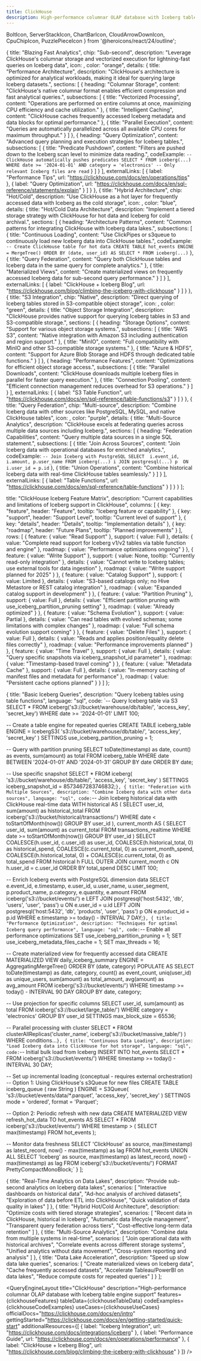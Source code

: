 ```yaml
---
title: ClickHouse
description: High-performance columnar OLAP database with Iceberg table engine support
---
```


  BoltIcon,
  ServerStackIcon,
  ChartBarIcon,
  CloudArrowDownIcon,
  CpuChipIcon,
  PuzzlePieceIcon
} from '@heroicons/react/24/outline';

  {
    title: "Blazing Fast Analytics",
    chip: "Sub-second",
    description: "Leverage ClickHouse's columnar storage and vectorized execution for lightning-fast queries on Iceberg data",
    icon: <BoltIcon className="w-6 h-6" />,
    color: "orange",
    details: {
      title: "Performance Architecture",
      description: "ClickHouse's architecture is optimized for analytical workloads, making it ideal for querying large Iceberg datasets.",
      sections: [
        {
          heading: "Columnar Storage",
          content: "ClickHouse's native columnar format enables efficient compression and fast analytical queries.",
          subsections: [
            {
              title: "Vectorized Processing",
              content: "Operations are performed on entire columns at once, maximizing CPU efficiency and cache utilization."
            },
            {
              title: "Intelligent Caching",
              content: "ClickHouse caches frequently accessed Iceberg metadata and data blocks for optimal performance."
            },
            {
              title: "Parallel Execution",
              content: "Queries are automatically parallelized across all available CPU cores for maximum throughput."
            }
          ]
        },
        {
          heading: "Query Optimization",
          content: "Advanced query planning and execution strategies for Iceberg tables.",
          subsections: [
            {
              title: "Predicate Pushdown",
              content: "Filters are pushed down to the Iceberg scan level to minimize data reading.",
              codeExample: `-- ClickHouse automatically pushes predicates
SELECT * FROM iceberg(...)
WHERE date >= '2024-01-01'
  AND category = 'electronics'
-- Only relevant Iceberg files are read`
            }
          ]
        }
      ],
      externalLinks: [
        { label: "Performance Tips", url: "https://clickhouse.com/docs/en/operations/tips" },
        { label: "Query Optimization", url: "https://clickhouse.com/docs/en/sql-reference/statements/explain" }
      ]
    }
  },
  {
    title: "Hybrid Architecture",
    chip: "Hot/Cold",
    description: "Use ClickHouse as a hot layer for frequently accessed data with Iceberg as the cold storage",
    icon: <ServerStackIcon className="w-6 h-6" />,
    color: "blue",
    details: {
      title: "Hot/Cold Data Architecture",
      description: "Implement a tiered storage strategy with ClickHouse for hot data and Iceberg for cold archival.",
      sections: [
        {
          heading: "Architecture Patterns",
          content: "Common patterns for integrating ClickHouse with Iceberg data lakes.",
          subsections: [
            {
              title: "Continuous Loading",
              content: "Use ClickPipes or s3queue to continuously load new Iceberg data into ClickHouse tables.",
              codeExample: `-- Create ClickHouse table for hot data
CREATE TABLE hot_events
ENGINE = MergeTree()
ORDER BY (date, user_id)
AS SELECT * FROM iceberg(...)`
            },
            {
              title: "Query Federation",
              content: "Query both ClickHouse tables and Iceberg data in the same query for complete analytics."
            },
            {
              title: "Materialized Views",
              content: "Create materialized views on frequently accessed Iceberg data for sub-second query performance."
            }
          ]
        }
      ],
      externalLinks: [
        { label: "ClickHouse + Iceberg Blog", url: "https://clickhouse.com/blog/climbing-the-iceberg-with-clickhouse" }
      ]
    }
  },
  {
    title: "S3 Integration",
    chip: "Native",
    description: "Direct querying of Iceberg tables stored in S3-compatible object storage",
    icon: <CloudArrowDownIcon className="w-6 h-6" />,
    color: "green",
    details: {
      title: "Object Storage Integration",
      description: "ClickHouse provides native support for querying Iceberg tables in S3 and S3-compatible storage.",
      sections: [
        {
          heading: "Storage Options",
          content: "Support for various object storage systems.",
          subsections: [
            {
              title: "AWS S3",
              content: "Native integration with Amazon S3 including authentication and region support."
            },
            {
              title: "MinIO",
              content: "Full compatibility with MinIO and other S3-compatible storage systems."
            },
            {
              title: "Azure & HDFS",
              content: "Support for Azure Blob Storage and HDFS through dedicated table functions."
            }
          ]
        },
        {
          heading: "Performance Features",
          content: "Optimizations for efficient object storage access.",
          subsections: [
            {
              title: "Parallel Downloads",
              content: "ClickHouse downloads multiple Iceberg files in parallel for faster query execution."
            },
            {
              title: "Connection Pooling",
              content: "Efficient connection management reduces overhead for S3 operations."
            }
          ]
        }
      ],
      externalLinks: [
        { label: "S3 Table Function", url: "https://clickhouse.com/docs/en/sql-reference/table-functions/s3" }
      ]
    }
  },
  {
    title: "Query Federation",
    chip: "Multi-source",
    description: "Combine Iceberg data with other sources like PostgreSQL, MySQL, and native ClickHouse tables",
    icon: <PuzzlePieceIcon className="w-6 h-6" />,
    color: "purple",
    details: {
      title: "Multi-Source Analytics",
      description: "ClickHouse excels at federating queries across multiple data sources including Iceberg.",
      sections: [
        {
          heading: "Federation Capabilities",
          content: "Query multiple data sources in a single SQL statement.",
          subsections: [
            {
              title: "Join Across Sources",
              content: "Join Iceberg data with operational databases for enriched analytics.",
              codeExample: `-- Join Iceberg with PostgreSQL
SELECT 
  i.event_id,
  i.amount,
  p.user_name
FROM iceberg(...) i
JOIN postgresql(...) p 
  ON i.user_id = p.id`
            },
            {
              title: "Union Operations",
              content: "Combine historical Iceberg data with real-time ClickHouse tables seamlessly."
            }
          ]
        }
      ],
      externalLinks: [
        { label: "Table Functions", url: "https://clickhouse.com/docs/en/sql-reference/table-functions" }
      ]
    }
  }
];

  title: "ClickHouse Iceberg Feature Matrix",
  description: "Current capabilities and limitations of Iceberg support in ClickHouse",
  columns: [
    {
      key: "feature",
      header: "Feature",
      tooltip: "Iceberg feature or capability"
    },
    {
      key: "support",
      header: "Support Level",
      tooltip: "Current level of support"
    },
    {
      key: "details",
      header: "Details",
      tooltip: "Implementation details"
    },
    {
      key: "roadmap",
      header: "Future Plans",
      tooltip: "Planned improvements"
    }
  ],
  rows: [
    {
      feature: { value: "Read Support" },
      support: { 
        value: <span className="text-green-600 font-semibold">Full</span>
      },
      details: { 
        value: "Complete read support for Iceberg v1/v2 tables via table function and engine"
      },
      roadmap: { value: "Performance optimizations ongoing" }
    },
    {
      feature: { value: "Write Support" },
      support: { 
        value: <span className="text-red-600 font-semibold">None</span>,
        tooltip: "Currently read-only integration"
      },
      details: { 
        value: "Cannot write to Iceberg tables; use external tools for data ingestion"
      },
      roadmap: { value: "Write support planned for 2025" }
    },
    {
      feature: { value: "Catalog Support" },
      support: { 
        value: <span className="text-yellow-600 font-semibold">Limited</span>
      },
      details: { 
        value: "S3-based catalogs only; no Hive Metastore or REST catalog integration"
      },
      roadmap: { value: "Expanded catalog support in development" }
    },
    {
      feature: { value: "Partition Pruning" },
      support: { 
        value: <span className="text-green-600 font-semibold">Full</span>
      },
      details: { 
        value: "Efficient partition pruning with use_iceberg_partition_pruning setting"
      },
      roadmap: { value: "Already optimized" }
    },
    {
      feature: { value: "Schema Evolution" },
      support: { 
        value: <span className="text-yellow-600 font-semibold">Partial</span>
      },
      details: { 
        value: "Can read tables with evolved schemas; some limitations with complex changes"
      },
      roadmap: { value: "Full schema evolution support coming" }
    },
    {
      feature: { value: "Delete Files" },
      support: { 
        value: <span className="text-green-600 font-semibold">Full</span>
      },
      details: { 
        value: "Reads and applies position/equality delete files correctly"
      },
      roadmap: { value: "Performance improvements planned" }
    },
    {
      feature: { value: "Time Travel" },
      support: { 
        value: <span className="text-green-600 font-semibold">Full</span>
      },
      details: { 
        value: "Query specific snapshots via iceberg_snapshot_id parameter"
      },
      roadmap: { value: "Timestamp-based travel coming" }
    },
    {
      feature: { value: "Metadata Cache" },
      support: { 
        value: <span className="text-green-600 font-semibold">Full</span>
      },
      details: { 
        value: "In-memory caching of manifest files and metadata for performance"
      },
      roadmap: { value: "Persistent cache options planned" }
    }
  ]
};

  {
    title: "Basic Iceberg Queries",
    description: "Query Iceberg tables using table functions",
    language: "sql",
    code: `-- Query Iceberg table via S3
SELECT * 
FROM iceberg('s3://bucket/warehouse/db/table/', 'access_key', 'secret_key')
WHERE date >= '2024-01-01'
LIMIT 100;

-- Create a table engine for repeated queries
CREATE TABLE iceberg_table
ENGINE = IcebergS3(
    's3://bucket/warehouse/db/table/', 
    'access_key', 
    'secret_key'
)
SETTINGS use_iceberg_partition_pruning = 1;

-- Query with partition pruning
SELECT 
    toDate(timestamp) as date,
    count() as events,
    sum(amount) as total
FROM iceberg_table
WHERE date BETWEEN '2024-01-01' AND '2024-01-31'
GROUP BY date
ORDER BY date;

-- Use specific snapshot
SELECT * 
FROM iceberg(
    's3://bucket/warehouse/db/table/', 
    'access_key', 
    'secret_key'
)
SETTINGS iceberg_snapshot_id = 8573467283746832;`
  },
  {
    title: "Federation with Multiple Sources",
    description: "Combine Iceberg data with other data sources",
    language: "sql",
    code: `-- Join Iceberg historical data with ClickHouse real-time data
WITH historical AS (
    SELECT 
        user_id,
        sum(amount) as historical_total
    FROM iceberg('s3://bucket/historical/transactions/')
    WHERE date < toStartOfMonth(now())
    GROUP BY user_id
),
current_month AS (
    SELECT 
        user_id,
        sum(amount) as current_total
    FROM transactions_realtime
    WHERE date >= toStartOfMonth(now())
    GROUP BY user_id
)
SELECT 
    COALESCE(h.user_id, c.user_id) as user_id,
    COALESCE(h.historical_total, 0) as historical_spend,
    COALESCE(c.current_total, 0) as current_month_spend,
    COALESCE(h.historical_total, 0) + COALESCE(c.current_total, 0) as total_spend
FROM historical h
FULL OUTER JOIN current_month c ON h.user_id = c.user_id
ORDER BY total_spend DESC
LIMIT 100;

-- Enrich Iceberg events with PostgreSQL dimension data
SELECT 
    e.event_id,
    e.timestamp,
    e.user_id,
    u.user_name,
    u.user_segment,
    p.product_name,
    p.category,
    e.quantity,
    e.amount
FROM iceberg('s3://bucket/events/') e
LEFT JOIN postgresql('host:5432', 'db', 'users', 'user', 'pass') u 
    ON e.user_id = u.id
LEFT JOIN postgresql('host:5432', 'db', 'products', 'user', 'pass') p 
    ON e.product_id = p.id
WHERE e.timestamp >= today() - INTERVAL 7 DAY;`
  },
  {
    title: "Performance Optimization",
    description: "Techniques for optimal Iceberg query performance",
    language: "sql",
    code: `-- Enable all performance optimizations
SET use_iceberg_partition_pruning = 1;
SET use_iceberg_metadata_files_cache = 1;
SET max_threads = 16;

-- Create materialized view for frequently accessed data
CREATE MATERIALIZED VIEW daily_iceberg_summary
ENGINE = AggregatingMergeTree()
ORDER BY (date, category)
POPULATE AS
SELECT 
    toDate(timestamp) as date,
    category,
    count() as event_count,
    uniq(user_id) as unique_users,
    sum(amount) as total_amount,
    avg(amount) as avg_amount
FROM iceberg('s3://bucket/events/')
WHERE timestamp >= today() - INTERVAL 90 DAY
GROUP BY date, category;

-- Use projection for specific columns
SELECT 
    user_id,
    sum(amount) as total
FROM iceberg('s3://bucket/large_table/')
WHERE category = 'electronics'
GROUP BY user_id
SETTINGS max_block_size = 65536;

-- Parallel processing with cluster
SELECT * FROM clusterAllReplicas('cluster_name', 
    iceberg('s3://bucket/massive_table/')
)
WHERE conditions...`
  },
  {
    title: "Continuous Data Loading",
    description: "Load Iceberg data into ClickHouse for hot storage",
    language: "sql",
    code: `-- Initial bulk load from Iceberg
INSERT INTO hot_events
SELECT * 
FROM iceberg('s3://bucket/events/')
WHERE timestamp >= today() - INTERVAL 30 DAY;

-- Set up incremental loading (conceptual - requires external orchestration)
-- Option 1: Using ClickHouse's s3Queue for new files
CREATE TABLE iceberg_queue (
    raw String
) ENGINE = S3Queue(
    's3://bucket/events/data/*.parquet',
    'access_key',
    'secret_key'
)
SETTINGS 
    mode = 'ordered',
    format = 'Parquet';

-- Option 2: Periodic refresh with new data
CREATE MATERIALIZED VIEW refresh_hot_data
TO hot_events AS
SELECT * 
FROM iceberg('s3://bucket/events/')
WHERE timestamp > (
    SELECT max(timestamp) 
    FROM hot_events
);

-- Monitor data freshness
SELECT 
    'ClickHouse' as source,
    max(timestamp) as latest_record,
    now() - max(timestamp) as lag
FROM hot_events
UNION ALL
SELECT 
    'Iceberg' as source,
    max(timestamp) as latest_record,
    now() - max(timestamp) as lag
FROM iceberg('s3://bucket/events/')
FORMAT PrettyCompactMonoBlock;`
  }
];

  {
    title: "Real-Time Analytics on Data Lakes",
    description: "Provide sub-second analytics on Iceberg data lakes",
    scenarios: [
      "Interactive dashboards on historical data",
      "Ad-hoc analysis of archived datasets",
      "Exploration of data before ETL into ClickHouse",
      "Quick validation of data quality in lakes"
    ]
  },
  {
    title: "Hybrid Hot/Cold Architecture",
    description: "Optimize costs with tiered storage strategies",
    scenarios: [
      "Recent data in ClickHouse, historical in Iceberg",
      "Automatic data lifecycle management",
      "Transparent query federation across tiers",
      "Cost-effective long-term data retention"
    ]
  },
  {
    title: "Multi-Source Analytics",
    description: "Combine data from multiple systems in real-time",
    scenarios: [
      "Join operational data with historical archives",
      "Correlate events across different storage systems",
      "Unified analytics without data movement",
      "Cross-system reporting and analysis"
    ]
  },
  {
    title: "Data Lake Acceleration",
    description: "Speed up slow data lake queries",
    scenarios: [
      "Create materialized views on Iceberg data",
      "Cache frequently accessed datasets",
      "Accelerate Tableau/PowerBI on data lakes",
      "Reduce compute costs for repeated queries"
    ]
  }
];

<QueryEngineLayout
  title="ClickHouse"
  description="High-performance columnar OLAP database with Iceberg table engine support"
  features={clickhouseFeatures}
  tableData={clickhouseTableData}
  codeExamples={clickhouseCodeExamples}
  useCases={clickhouseUseCases}
  officialDocs="https://clickhouse.com/docs/en/intro"
  gettingStarted="https://clickhouse.com/docs/en/getting-started/quick-start"
  additionalResources={[
    { label: "Iceberg Integration", url: "https://clickhouse.com/docs/integrations/iceberg" },
    { label: "Performance Guide", url: "https://clickhouse.com/docs/en/operations/performance" },
    { label: "ClickHouse + Iceberg Blog", url: "https://clickhouse.com/blog/climbing-the-iceberg-with-clickhouse" }
  ]}
/>